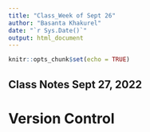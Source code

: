 ```yaml
---
title: "Class_Week of Sept 26"
author: "Basanta Khakurel"
date: "`r Sys.Date()`"
output: html_document
---
```


```r
knitr::opts_chunk$set(echo = TRUE)
```

## Class Notes Sept 27, 2022

# Version Control 

